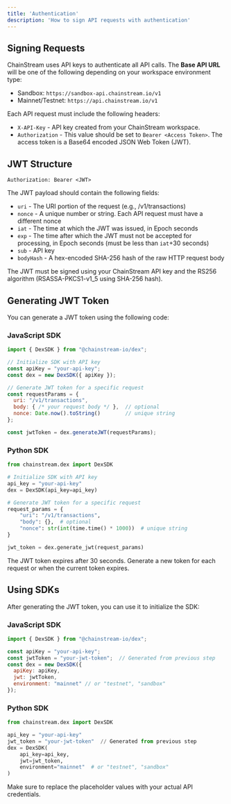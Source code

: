 ```yaml
---
title: 'Authentication'
description: 'How to sign API requests with authentication'
---
```


## Signing Requests

ChainStream uses API keys to authenticate all API calls. The **Base API URL** will be one of the following depending on your workspace environment type:

* Sandbox: `https://sandbox-api.chainstream.io/v1`
* Mainnet/Testnet: `https://api.chainstream.io/v1`

Each API request must include the following headers:

* `X-API-Key` - API key created from your ChainStream workspace.
* `Authorization` - This value should be set to `Bearer <Access Token>`. The access token is a Base64 encoded JSON Web Token (JWT).

## JWT Structure

`Authorization: Bearer <JWT>`

The JWT payload should contain the following fields:

* `uri` - The URI portion of the request (e.g., /v1/transactions)
* `nonce` - A unique number or string. Each API request must have a different nonce
* `iat` - The time at which the JWT was issued, in Epoch seconds
* `exp` - The time after which the JWT must not be accepted for processing, in Epoch seconds (must be less than `iat`+30 seconds)
* `sub` - API key
* `bodyHash` - A hex-encoded SHA-256 hash of the raw HTTP request body

The JWT must be signed using your ChainStream API key and the RS256 algorithm (RSASSA-PKCS1-v1_5 using SHA-256 hash).

## Generating JWT Token

You can generate a JWT token using the following code:

### JavaScript SDK

```javascript
import { DexSDK } from "@chainstream-io/dex";

// Initialize SDK with API key
const apiKey = "your-api-key";
const dex = new DexSDK({ apiKey });

// Generate JWT token for a specific request
const requestParams = {
  uri: "/v1/transactions",
  body: { /* your request body */ },  // optional
  nonce: Date.now().toString()        // unique string
};

const jwtToken = dex.generateJWT(requestParams);
```

### Python SDK

```python
from chainstream.dex import DexSDK

# Initialize SDK with API key
api_key = "your-api-key"
dex = DexSDK(api_key=api_key)

# Generate JWT token for a specific request
request_params = {
    "uri": "/v1/transactions",
    "body": {},  # optional
    "nonce": str(int(time.time() * 1000))  # unique string
}

jwt_token = dex.generate_jwt(request_params)
```

<Note>
The JWT token expires after 30 seconds. Generate a new token for each request or when the current token expires.
</Note>

## Using SDKs

After generating the JWT token, you can use it to initialize the SDK:

### JavaScript SDK

```javascript
import { DexSDK } from "@chainstream-io/dex";

const apiKey = "your-api-key";
const jwtToken = "your-jwt-token";  // Generated from previous step
const dex = new DexSDK({ 
  apiKey: apiKey,
  jwt: jwtToken,
  environment: "mainnet" // or "testnet", "sandbox"
});
```

### Python SDK

```python
from chainstream.dex import DexSDK

api_key = "your-api-key"
jwt_token = "your-jwt-token"  // Generated from previous step
dex = DexSDK(
    api_key=api_key,
    jwt=jwt_token,
    environment="mainnet"  # or "testnet", "sandbox"
)
```

<Note>
Make sure to replace the placeholder values with your actual API credentials.
</Note>
